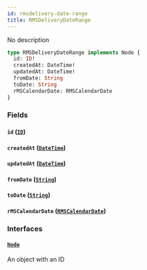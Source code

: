 ```yaml
---
id: rmsdelivery-date-range
title: RMSDeliveryDateRange
---
```


No description

```graphql
type RMSDeliveryDateRange implements Node {
  id: ID!
  createdAt: DateTime!
  updatedAt: DateTime!
  fromDate: String
  toDate: String
  rMSCalendarDate: RMSCalendarDate
}
```

### Fields

#### `id` ([`ID`](../rate-manager-service/scalars/id))

#### `createdAt` ([`DateTime`](../rate-manager-service/scalars/date-time))

#### `updatedAt` ([`DateTime`](../rate-manager-service/scalars/date-time))

#### `fromDate` ([`String`](../rate-manager-service/scalars/string))

#### `toDate` ([`String`](../rate-manager-service/scalars/string))

#### `rMSCalendarDate` ([`RMSCalendarDate`](../rate-manager-service/objects/rmscalendar-date))

### Interfaces

#### [`Node`](../rate-manager-service/interfaces/node)

An object with an ID

